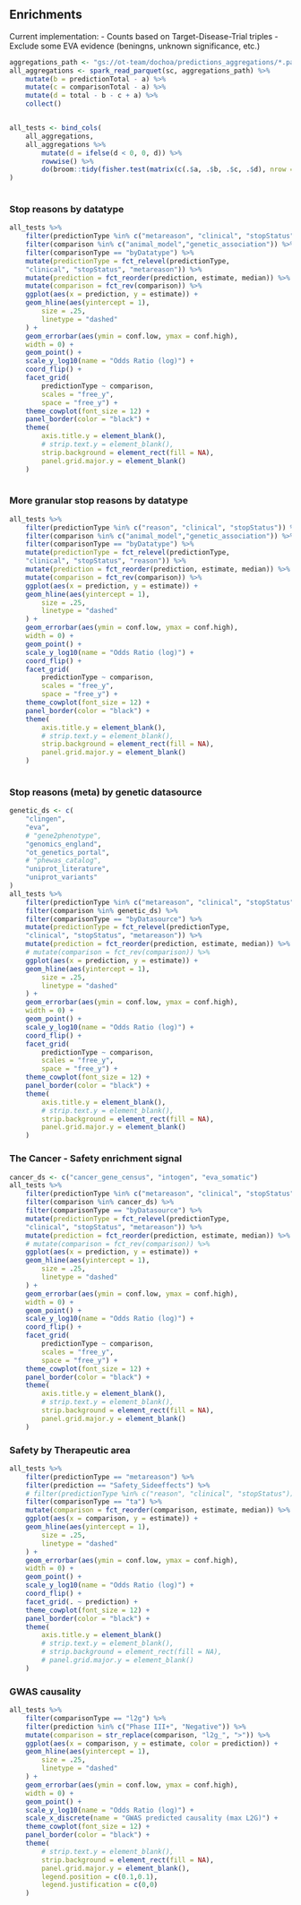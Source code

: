 ## Enrichments

Current implementation:
- Counts based on Target-Disease-Trial triples
- Exclude some EVA evidence (beningns, unknown significance, etc.)

```r
aggregations_path <- "gs://ot-team/dochoa/predictions_aggregations/*.parquet"
all_aggregations <- spark_read_parquet(sc, aggregations_path) %>%
    mutate(b = predictionTotal - a) %>%
    mutate(c = comparisonTotal - a) %>%
    mutate(d = total - b - c + a) %>%
    collect()


all_tests <- bind_cols(
    all_aggregations,
    all_aggregations %>%
        mutate(d = ifelse(d < 0, 0, d)) %>%
        rowwise() %>%
        do(broom::tidy(fisher.test(matrix(c(.$a, .$b, .$c, .$d), nrow = 2))))
)
    
```

### Stop reasons by datatype

```r

all_tests %>%
    filter(predictionType %in% c("metareason", "clinical", "stopStatus")) %>%
    filter(comparison %in% c("animal_model","genetic_association")) %>%
    filter(comparisonType == "byDatatype") %>%
    mutate(predictionType = fct_relevel(predictionType,
    "clinical", "stopStatus", "metareason")) %>%
    mutate(prediction = fct_reorder(prediction, estimate, median)) %>%
    mutate(comparison = fct_rev(comparison)) %>%
    ggplot(aes(x = prediction, y = estimate)) +
    geom_hline(aes(yintercept = 1),
        size = .25,
        linetype = "dashed"
    ) +
    geom_errorbar(aes(ymin = conf.low, ymax = conf.high),
    width = 0) +
    geom_point() +
    scale_y_log10(name = "Odds Ratio (log)") +
    coord_flip() +
    facet_grid(
        predictionType ~ comparison,
        scales = "free_y",
        space = "free_y") +
    theme_cowplot(font_size = 12) +
    panel_border(color = "black") +    
    theme(
        axis.title.y = element_blank(),
        # strip.text.y = element_blank(),
        strip.background = element_rect(fill = NA),
        panel.grid.major.y = element_blank()
    )
    
```

### More granular stop reasons by datatype

```r
all_tests %>%
    filter(predictionType %in% c("reason", "clinical", "stopStatus")) %>%
    filter(comparison %in% c("animal_model","genetic_association")) %>%
    filter(comparisonType == "byDatatype") %>%
    mutate(predictionType = fct_relevel(predictionType,
    "clinical", "stopStatus", "reason")) %>%
    mutate(prediction = fct_reorder(prediction, estimate, median)) %>%
    mutate(comparison = fct_rev(comparison)) %>%
    ggplot(aes(x = prediction, y = estimate)) +
    geom_hline(aes(yintercept = 1),
        size = .25,
        linetype = "dashed"
    ) +
    geom_errorbar(aes(ymin = conf.low, ymax = conf.high),
    width = 0) +
    geom_point() +
    scale_y_log10(name = "Odds Ratio (log)") +
    coord_flip() +
    facet_grid(
        predictionType ~ comparison,
        scales = "free_y",
        space = "free_y") +
    theme_cowplot(font_size = 12) +
    panel_border(color = "black") +    
    theme(
        axis.title.y = element_blank(),
        # strip.text.y = element_blank(),
        strip.background = element_rect(fill = NA),
        panel.grid.major.y = element_blank()
    )
    
```


### Stop reasons (meta) by genetic datasource

```r
genetic_ds <- c(
    "clingen", 
    "eva",
    # "gene2phenotype",
    "genomics_england",
    "ot_genetics_portal",
    # "phewas_catalog",
    "uniprot_literature",
    "uniprot_variants"
)
all_tests %>%
    filter(predictionType %in% c("metareason", "clinical", "stopStatus")) %>%
    filter(comparison %in% genetic_ds) %>%
    filter(comparisonType == "byDatasource") %>%
    mutate(predictionType = fct_relevel(predictionType,
    "clinical", "stopStatus", "metareason")) %>%
    mutate(prediction = fct_reorder(prediction, estimate, median)) %>%
    # mutate(comparison = fct_rev(comparison)) %>%
    ggplot(aes(x = prediction, y = estimate)) +
    geom_hline(aes(yintercept = 1),
        size = .25,
        linetype = "dashed"
    ) +
    geom_errorbar(aes(ymin = conf.low, ymax = conf.high),
    width = 0) +
    geom_point() +
    scale_y_log10(name = "Odds Ratio (log)") +
    coord_flip() +
    facet_grid(
        predictionType ~ comparison,
        scales = "free_y",
        space = "free_y") +
    theme_cowplot(font_size = 12) +
    panel_border(color = "black") +    
    theme(
        axis.title.y = element_blank(),
        # strip.text.y = element_blank(),
        strip.background = element_rect(fill = NA),
        panel.grid.major.y = element_blank()
    )

```


### The Cancer - Safety enrichment signal

```r
cancer_ds <- c("cancer_gene_census", "intogen", "eva_somatic")
all_tests %>%
    filter(predictionType %in% c("metareason", "clinical", "stopStatus")) %>%
    filter(comparison %in% cancer_ds) %>%
    filter(comparisonType == "byDatasource") %>%
    mutate(predictionType = fct_relevel(predictionType,
    "clinical", "stopStatus", "metareason")) %>%
    mutate(prediction = fct_reorder(prediction, estimate, median)) %>%
    # mutate(comparison = fct_rev(comparison)) %>%
    ggplot(aes(x = prediction, y = estimate)) +
    geom_hline(aes(yintercept = 1),
        size = .25,
        linetype = "dashed"
    ) +
    geom_errorbar(aes(ymin = conf.low, ymax = conf.high),
    width = 0) +
    geom_point() +
    scale_y_log10(name = "Odds Ratio (log)") +
    coord_flip() +
    facet_grid(
        predictionType ~ comparison,
        scales = "free_y",
        space = "free_y") +
    theme_cowplot(font_size = 12) +
    panel_border(color = "black") +    
    theme(
        axis.title.y = element_blank(),
        # strip.text.y = element_blank(),
        strip.background = element_rect(fill = NA),
        panel.grid.major.y = element_blank()
    )

```


### Safety by Therapeutic area

```r
all_tests %>%
    filter(predictionType == "metareason") %>%
    filter(prediction == "Safety_Sideeffects") %>%
    # filter(predictionType %in% c("reason", "clinical", "stopStatus")) %>%
    filter(comparisonType == "ta") %>%
    mutate(comparison = fct_reorder(comparison, estimate, median)) %>%
    ggplot(aes(x = comparison, y = estimate)) +
    geom_hline(aes(yintercept = 1),
        size = .25,
        linetype = "dashed"
    ) +
    geom_errorbar(aes(ymin = conf.low, ymax = conf.high),
    width = 0) +
    geom_point() +
    scale_y_log10(name = "Odds Ratio (log)") +
    coord_flip() +
    facet_grid(. ~ prediction) +
    theme_cowplot(font_size = 12) +
    panel_border(color = "black") +    
    theme(
        axis.title.y = element_blank()
        # strip.text.y = element_blank(),
        # strip.background = element_rect(fill = NA),
        # panel.grid.major.y = element_blank()
    )

```


### GWAS causality

```r
all_tests %>%
    filter(comparisonType == "l2g") %>%
    filter(prediction %in% c("Phase III+", "Negative")) %>%
    mutate(comparison = str_replace(comparison, "l2g_", ">")) %>%
    ggplot(aes(x = comparison, y = estimate, color = prediction)) +
    geom_hline(aes(yintercept = 1),
        size = .25,
        linetype = "dashed"
    ) +
    geom_errorbar(aes(ymin = conf.low, ymax = conf.high),
    width = 0) +
    geom_point() +
    scale_y_log10(name = "Odds Ratio (log)") +
    scale_x_discrete(name = "GWAS predicted causality (max L2G)") +
    theme_cowplot(font_size = 12) +
    panel_border(color = "black") +    
    theme(
        # strip.text.y = element_blank(),
        strip.background = element_rect(fill = NA),
        panel.grid.major.y = element_blank(),
        legend.position = c(0.1,0.1),
        legend.justification = c(0,0)
    )
```

